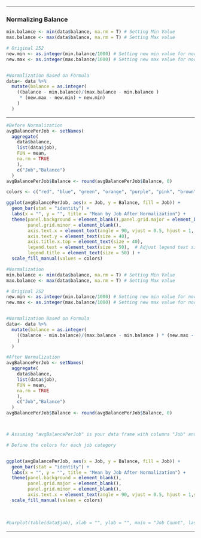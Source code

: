 ------------------------------------------------------------------------

### Normalizing Balance

```r


min.balance <- min(data$balance, na.rm = T) # Setting Min Value
max.balance <- max(data$balance, na.rm = T) # Setting Max value

# Original 252
new.min <- as.integer(min.balance/1000) # Setting new min value for normalized Data to -112
new.max <- as.integer(max.balance/1000) # Setting new max value for normalized Data to 669


#Normalization Based on Formula
data<- data %>% 
  mutate(balance = as.integer(
    ((balance - min.balance)/(max.balance - min.balance ) 
     * (new.max - new.min) + new.min)
    )
  )

```

------------------------------------------------------------------------

```r
#Before Normalization
avgBalancePerJob <- setNames(
  aggregate(
    data$balance, 
    list(data$job), 
    FUN = mean, 
    na.rm = TRUE
    ),
    c("Job","Balance")
  )
avgBalancePerJob$Balance <- round(avgBalancePerJob$Balance, 0)

colors <- c("red", "blue", "green", "orange", "purple", "pink", "brown", "gray", "yellow", "cyan", "magenta", "darkgreen", "darkblue", "darkred")

ggplot(avgBalancePerJob, aes(x = Job, y = Balance, fill = Job)) +
  geom_bar(stat = "identity") +
  labs(x = "", y = "", title = "Mean by Job After Normalization") +
  theme(panel.background = element_blank(),panel.grid.major = element_blank(),
        panel.grid.minor = element_blank(),
        axis.text.x = element_text(angle = 90, vjust = 0.5, hjust = 1, size = 40),
        axis.text.y = element_text(size = 40),
        axis.title.x.top = element_text(size = 40),
        legend.text = element_text(size = 50),  # Adjust legend text size
        legend.title = element_text(size = 50) ) +
  scale_fill_manual(values = colors)

#Normalization
min.balance <- min(data$balance, na.rm = T) # Setting Min Value
max.balance <- max(data$balance, na.rm = T) # Setting Max value

# Original 252
new.min <- as.integer(min.balance/1000) # Setting new min value for normalized Data to -112
new.max <- as.integer(max.balance/1000) # Setting new max value for normalized Data to 669


#Normalization Based on Formula
data<- data %>% 
  mutate(balance = as.integer(
    ((balance - min.balance)/(max.balance - min.balance ) * (new.max - new.min) + new.min)
    )
  )

#After Normalization
avgBalancePerJob <- setNames(
  aggregate(
    data$balance, 
    list(data$job), 
    FUN = mean, 
    na.rm = TRUE
    ),
    c("Job","Balance")
  )
avgBalancePerJob$Balance <- round(avgBalancePerJob$Balance, 0)



# Assuming "avgBalancePerJob" is your data frame with columns "Job" and "Balance"

# Define the colors for each job category


ggplot(avgBalancePerJob, aes(x = Job, y = Balance, fill = Job)) +
  geom_bar(stat = "identity") +
  labs(x = "", y = "", title = "Mean by Job After Normalization") +
  theme(panel.background = element_blank(),
        panel.grid.major = element_blank(),
        panel.grid.minor = element_blank(),
        axis.text.x = element_text(angle = 90, vjust = 0.5, hjust = 1,size = 24)) +
  scale_fill_manual(values = colors)

```

\

```r
#barplot(table(data$job), xlab = "", ylab = "", main = "Job Count", las=2, cex.names = 0.8)
```

------------------------------------------------------------------------
